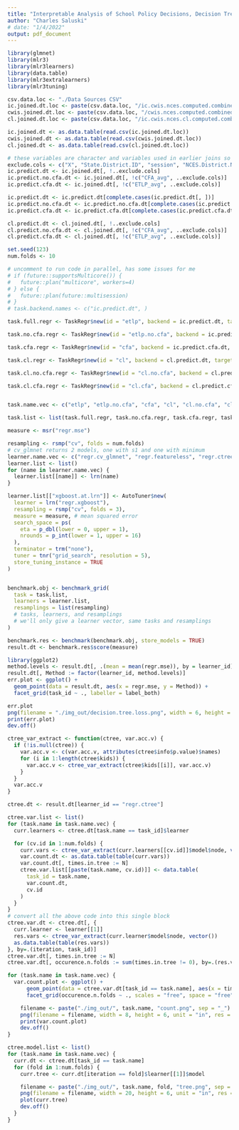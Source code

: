 ```yaml
---
title: "Interpretable Analysis of School Policy Decisions, Decision Trees"
author: "Charles Saluski"
# date: "1/4/2022"
output: pdf_document
---
```


```r
library(glmnet)
library(mlr3)
library(mlr3learners)
library(data.table)
library(mlr3extralearners)
library(mlr3tuning)

csv.data.loc <- "./Data Sources CSV"
ic.joined.dt.loc <- paste(csv.data.loc, "/ic.cwis.nces.computed.combined.csv", sep = "")
cwis.joined.dt.loc <- paste(csv.data.loc, "/cwis.nces.computed.combined.csv", sep = "")
cl.joined.dt.loc <- paste(csv.data.loc, "/ic.cwis.nces.cl.computed.combined.csv", sep = "")

ic.joined.dt <- as.data.table(read.csv(ic.joined.dt.loc))
cwis.joined.dt <- as.data.table(read.csv(cwis.joined.dt.loc))
cl.joined.dt <- as.data.table(read.csv(cl.joined.dt.loc))
```

```r
# these variables are character and variables used in earlier joins so they are not needed
exclude.cols <- c("X", "State.District.ID", "session", "NCES.District.Name..to.check.", "School.District", "Teacher_leader_More_than_6", "Total_more_than_10", "V1")
ic.predict.dt <- ic.joined.dt[, !..exclude.cols]
ic.predict.no.cfa.dt <- ic.joined.dt[, !c("CFA_avg", ..exclude.cols)]
ic.predict.cfa.dt <- ic.joined.dt[, !c("ETLP_avg", ..exclude.cols)]

ic.predict.dt <- ic.predict.dt[complete.cases(ic.predict.dt[, ])]
ic.predict.no.cfa.dt <- ic.predict.no.cfa.dt[complete.cases(ic.predict.no.cfa.dt[, ])]
ic.predict.cfa.dt <- ic.predict.cfa.dt[complete.cases(ic.predict.cfa.dt[, ]), ]

cl.predict.dt <- cl.joined.dt[, !..exclude.cols]
cl.predict.no.cfa.dt <- cl.joined.dt[, !c("CFA_avg", ..exclude.cols)]
cl.predict.cfa.dt <- cl.joined.dt[, !c("ETLP_avg", ..exclude.cols)]
```

```r
set.seed(123)
num.folds <- 10

# uncomment to run code in parallel, has some issues for me
# if (future::supportsMulticore()) {
#   future::plan("multicore", workers=4)
# } else {
#   future::plan(future::multisession)
# }
# task.backend.names <- c("ic.predict.dt", )

task.full.regr <- TaskRegr$new(id = "etlp", backend = ic.predict.dt, target = "ETLP_avg")

task.no.cfa.regr <- TaskRegr$new(id = "etlp.no.cfa", backend = ic.predict.no.cfa.dt, target = "ETLP_avg")

task.cfa.regr <- TaskRegr$new(id = "cfa", backend = ic.predict.cfa.dt, target = "CFA_avg")

task.cl.regr <- TaskRegr$new(id = "cl", backend = cl.predict.dt, target = "ETLP_avg")

task.cl.no.cfa.regr <- TaskRegr$new(id = "cl.no.cfa", backend = cl.predict.no.cfa.dt, target = "ETLP_avg")

task.cl.cfa.regr <- TaskRegr$new(id = "cl.cfa", backend = cl.predict.cfa.dt, target = "CFA_avg")


task.name.vec <- c("etlp", "etlp.no.cfa", "cfa", "cl", "cl.no.cfa", "cl.cfa")

task.list <- list(task.full.regr, task.no.cfa.regr, task.cfa.regr, task.cl.regr, task.cl.no.cfa.regr, task.cl.cfa.regr)

measure <- msr("regr.mse")

resampling <- rsmp("cv", folds = num.folds)
# cv_glmnet returns 2 models, one with s1 and one with minimum
learner.name.vec <- c("regr.cv_glmnet", "regr.featureless", "regr.ctree")
learner.list <- list()
for (name in learner.name.vec) {
  learner.list[[name]] <- lrn(name)
}

learner.list[["xgboost.at.lrn"]] <- AutoTuner$new(
  learner = lrn("regr.xgboost"),
  resampling = rsmp("cv", folds = 3),
  measure = measure, # mean squared error
  search_space = ps(
    eta = p_dbl(lower = 0, upper = 1),
    nrounds = p_int(lower = 1, upper = 16)
  ),
  terminator = trm("none"),
  tuner = tnr("grid_search", resolution = 5),
  store_tuning_instance = TRUE
)


benchmark.obj <- benchmark_grid(
  task = task.list,
  learners = learner.list,
  resamplings = list(resampling)
  # tasks, learners, and resamplings
  # we'll only give a learner vector, same tasks and resamplings
)

benchmark.res <- benchmark(benchmark.obj, store_models = TRUE)
result.dt <- benchmark.res$score(measure)
```

```r
library(ggplot2)
method.levels <- result.dt[, .(mean = mean(regr.mse)), by = learner_id][order(-mean), learner_id]
result.dt[, Method := factor(learner_id, method.levels)]
err.plot <- ggplot() +
  geom_point(data = result.dt, aes(x = regr.mse, y = Method)) +
  facet_grid(task_id ~ ., labeller = label_both)

err.plot
png(filename = "./img_out/decision.tree.loss.png", width = 6, height = 4, unit = "in", res = 200)
print(err.plot)
dev.off()
```

```r
ctree_var_extract <- function(ctree, var.acc.v) {
  if (!is.null(ctree)) {
    var.acc.v <- c(var.acc.v, attributes(ctree$info$p.value)$names)
    for (i in 1:length(ctree$kids)) {
      var.acc.v <- ctree_var_extract(ctree$kids[[i]], var.acc.v)
    }
  }
  var.acc.v
}

ctree.dt <- result.dt[learner_id == "regr.ctree"]

ctree.var.list <- list()
for (task.name in task.name.vec) {
  curr.learners <- ctree.dt[task.name == task_id]$learner

  for (cv.id in 1:num.folds) {
    curr.vars <- ctree_var_extract(curr.learners[[cv.id]]$model$node, vector())
    var.count.dt <- as.data.table(table(curr.vars))
    var.count.dt[, times.in.tree := N]
    ctree.var.list[[paste(task.name, cv.id)]] <- data.table(
      task_id = task.name,
      var.count.dt,
      cv.id
    )
  }
}
# convert all the above code into this single block
ctree.var.dt <- ctree.dt[, {
  curr.learner <- learner[[1]]
  res.vars <- ctree_var_extract(curr.learner$model$node, vector())
  as.data.table(table(res.vars))
}, by=.(iteration, task_id)]
ctree.var.dt[, times.in.tree := N]
ctree.var.dt[, occurence.n.folds := sum(times.in.tree != 0), by=.(res.vars, task_id)]
```

```r
for (task.name in task.name.vec) {
  var.count.plot <- ggplot() +
      geom_point(data = ctree.var.dt[task_id == task.name], aes(x = times.in.tree, y = res.vars)) +
      facet_grid(occurence.n.folds ~ ., scales = "free", space = "free") 

    filename <- paste("./img_out/", task.name, "count.png", sep = "_")
    png(filename = filename, width = 8, height = 6, unit = "in", res = 200)
    print(var.count.plot)
    dev.off()
}

```


```r
ctree.model.list <- list()
for (task.name in task.name.vec) {
  curr.dt <- ctree.dt[task_id == task.name]
  for (fold in 1:num.folds) {
    curr.tree <- curr.dt[iteration == fold]$learner[[1]]$model

    filename <- paste("./img_out/", task.name, fold, "tree.png", sep = ".")
    png(filename = filename, width = 20, height = 6, unit = "in", res = 200)
    plot(curr.tree)
    dev.off()
  }
}
```